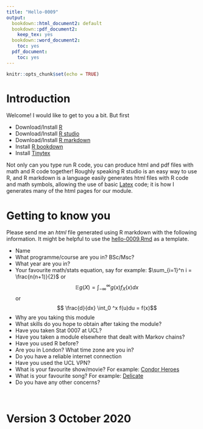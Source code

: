 ```yaml
---
title: "Hello-0009"
output:
  bookdown::html_document2: default
  bookdown::pdf_document2:
    keep_tex: yes
  bookdown::word_document2:
    toc: yes
  pdf_document:
    toc: yes
---
```



```r
knitr::opts_chunk$set(echo = TRUE)
```


# Introduction

Welcome!  I would like to get to you a bit. But first

*  Download/Install [R](https://www.r-project.org/)
*  Download/Install [R studio](https://rstudio.com/)
*  Download/Install [R markdown](https://rmarkdown.rstudio.com/)
*  Install  [R bookdown](https://bookdown.org/yihui/bookdown/get-started.html)
*  Install [Tinytex](https://yihui.org/tinytex/)

Not only can you type run R code, you can produce html and pdf files with math and R code together!  Roughly speaking R studio is an easy way to use R, and R markdown is a language easily generates html files with R code and math symbols, allowing the use of basic [Latex](https://en.wikibooks.org/wiki/LaTeX/Mathematics) code; it is how I generates many of the html pages for our module.

#  Getting to know you

Please send me an *html* file generated using R markdown with the following information.  It might be helpful to use the [hello-0009.Rmd](https://tsoo-math.github.io/ucl/hello-0009.Rmd) as a template.

*  Name
*  What programme/course are you in? BSc/Msc?
*  What year are you in?
*  Your favourite math/stats equation, say for example:
$\sum_{i=1}^n i = \frac{n(n+1)}{2}$ or
$$ \mathbb{E} g(X) = \int_{-\infty} ^{\infty} g(x) f_X(x) dx$$
or
$$ \frac{d}{dx} \int_0 ^x f(u)du = f(x)$$
*  Why are you taking this module
*  What skills do you hope to obtain after taking the module?
*  Have you taken Stat 0007 at UCL?
*  Have you taken a module elsewhere that dealt with Markov chains?
*  Have you used R before?
*  Are you in London?  What time zone are you in?
*  Do you have a reliable internet connection
*  Have you used the UCL VPN?
*  What is your favourite show/movie?  For example: [Condor Heroes](https://www.youtube.com/watch?v=jC1rTOLNGBY) 
*  What is your favourite song?  For example:  [Delicate](https://www.youtube.com/watch?v=tCXGJQYZ9JA)
*  Do you have any other concerns?

<br>

#  Version 3 October 2020
<br>
<br>
<br>


